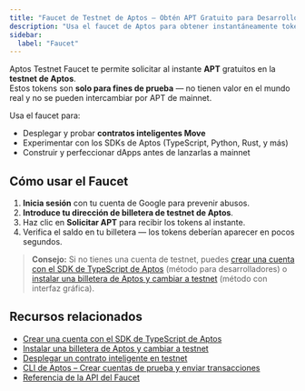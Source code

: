 ```yaml
---
title: "Faucet de Testnet de Aptos – Obtén APT Gratuito para Desarrollo"
description: "Usa el faucet de Aptos para obtener instantáneamente tokens APT gratuitos en la testnet. Perfecto para probar contratos inteligentes y construir aplicaciones en la blockchain de Aptos."
sidebar:
  label: "Faucet"
---
```



Aptos Testnet Faucet te permite solicitar al instante **APT** gratuitos en la **testnet de Aptos**.\
Estos tokens son **solo para fines de prueba** — no tienen valor en el mundo real y no se pueden intercambiar por APT de mainnet.

Usa el faucet para:

- Desplegar y probar **contratos inteligentes Move**
- Experimentar con los SDKs de Aptos (TypeScript, Python, Rust, y más)
- Construir y perfeccionar dApps antes de lanzarlas a mainnet

## Cómo usar el Faucet

1. **Inicia sesión** con tu cuenta de Google para prevenir abusos.
2. **Introduce tu dirección de billetera de testnet de Aptos**.
3. Haz clic en **Solicitar APT** para recibir los tokens al instante.
4. Verifica el saldo en tu billetera — los tokens deberían aparecer en pocos segundos.

> **Consejo:** Si no tienes una cuenta de testnet, puedes [crear una cuenta con el SDK de TypeScript de Aptos](/build/sdks/ts-sdk/quickstart) (método para desarrolladores) o [instalar una billetera de Aptos y cambiar a testnet](https://aptosfoundation.org/ecosystem/projects/wallets) (método con interfaz gráfica).

<Faucet />

## Recursos relacionados

- [Crear una cuenta con el SDK de TypeScript de Aptos](/build/sdks/ts-sdk/quickstart)
- [Instalar una billetera de Aptos y cambiar a testnet](https://aptosfoundation.org/ecosystem/projects/wallets)
- [Desplegar un contrato inteligente en testnet](/build/guides/build-e2e-dapp/1-create-smart-contract)
- [CLI de Aptos – Crear cuentas de prueba y enviar transacciones](/build/cli/trying-things-on-chain/create-test-accounts)
- [Referencia de la API del Faucet](/build/apis/faucet-api)
